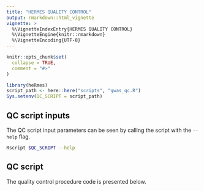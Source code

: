 ```yaml
---
title: "HERMES QUALITY CONTROL"
output: rmarkdown::html_vignette
vignette: >
  %\VignetteIndexEntry{HERMES QUALITY CONTROL}
  %\VignetteEngine{knitr::rmarkdown}
  %\VignetteEncoding{UTF-8}
---
```


```r
knitr::opts_chunk$set(
  collapse = TRUE,
  comment = "#>"
)
```

```r
library(heRmes)
script_path <- here::here("scripts", "gwas_qc.R")
Sys.setenv(QC_SCRIPT = script_path)
```

## QC script inputs  
The QC script input parameters can be seen by calling the script with the `--help` flag.

```bash
Rscript $QC_SCRIPT --help
```

## QC script  
The quality control procedure code is presented below.

```r

```

